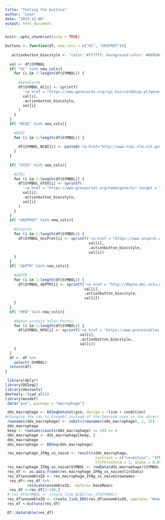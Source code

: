 ```yaml
---
title: "Testing the buttons"
author: "Leon"
date: "2023-12-06"
output: html_document
---
```


```r
knitr::opts_chunk$set(echo = TRUE)
```

```r
buttons <- function(df, new_cols = c("GC", "UNIPROT")){
  
  .actionbutton_biocstyle <- "color: #ffffff; background-color: #0092AC"
  
  val <- df$SYMBOL
  if( "GC" %in% new_cols){
    for (i in 1:length(df$SYMBOL)) {
      
      #GeneCards
      df$SYMBOL_GC[i] <- sprintf(
        '<a href = "https://www.genecards.org/cgi-bin/carddisp.pl?gene=%s" target = "_blank" class = "btn     btn-primary" style = "%s">%s</a>',
        val[i],
        .actionbutton_biocstyle,
        val[i]
      )
    }
  }
  if( "NCBI" %in% new_cols){
    
    #NCBI
    for (i in 1:length(df$SYMBOL)) {
      
      df$SYMBOL_NCBI[i] <- paste0('<a href="http://www.ncbi.nlm.nih.gov/gene/?term=',val[i],'[sym]" target="_blank" class="btn btn-primary">',val[i],'</a>')
    }
  }
  
  if( "GTEX" %in% new_cols){
    
    #GTEx 
    for (i in 1:length(df$SYMBOL)) {
      df$SYMBOL_GTEX[i] <- sprintf(
        '<a href = "https://www.gtexportal.org/home/gene/%s" target = "_blank" class = "btn btn-primary" style = "%s"><i class="fa fa-dna"></i>%s</a>',
        val[i],
        .actionbutton_biocstyle,
        val[i]
      )
    }
  }
  if( "UNIPROT" %in% new_cols){
    
    #Uniprot
    for (i in 1:length(df$SYMBOL)) {
      df$SYMBOL_UniProt[i] <- sprintf('<a href = "https://www.uniprot.org/uniprot/?query=%s&sort=score" target = "_blank" class = "btn btn-primary" style = "%s"><i class="fa fa-spinner"></i>%s</a>',
                                      val[i],
                                      .actionbutton_biocstyle,
                                      val[i])
    }
  }
  if( "dbPTM" %in% new_cols){
    
    #dbPTM 
    for (i in 1:length(df$SYMBOL)) {
      df$SYMBOL_dbPTM[i] <- sprintf('<a href = "http://dbptm.mbc.nctu.edu.tw/info.php?id=%s_HUMAN" target = "_blank" class = "btn btn-primary" style = "%s"><i class="fa fa-edit"></i>%s</a>',
                                    val[i],
                                    .actionbutton_biocstyle,
                                    val[i])
    }
  }
  if( "HPA" %in% new_cols){
    
    #Human protein atlas Portal
    for (i in 1:length(df$SYMBOL)) {
      df$SYMBOL_HPA[i] <- sprintf('<a href = "https://www.proteinatlas.org/search/%s" target = "_blank" class = "btn btn-primary" style = "%s"><i class="fa fa-cubes"></i>%s</a>',
                                  val[i],
                                  .actionbutton_biocstyle,
                                  val[i])
    }
  }
  df <- df %>%
    select(-SYMBOL)
  return(df)
}


```

```r
 library(dplyr)
library(DESeq2)
library(devtools)
devtools::load_all()
library(mosdef)
 data("gse", package = "macrophage")

 dds_macrophage <- DESeqDataSet(gse, design = ~line + condition)
#changing the ids to Ensembl instead of the Gencode used in the object
 rownames(dds_macrophage) <- substr(rownames(dds_macrophage), 1, 15)
 dds_macrophage
 keep <- rowSums(counts(dds_macrophage) >= 10) >= 6
 dds_macrophage <- dds_macrophage[keep, ]
 dds_macrophage
 dds_macrophage <- DESeq(dds_macrophage)

 res_macrophage_IFNg_vs_naive <- results(dds_macrophage,
                                         contrast = c("condition", "IFNg", "naive"),
                                         lfcThreshold = 1, alpha = 0.05)
 res_macrophage_IFNg_vs_naive$SYMBOL <- rowData(dds_macrophage)$SYMBOL
 res_df <- as.data.frame(res_macrophage_IFNg_vs_naive@listData)
 res_df$ensembleID <- res_macrophage_IFNg_vs_naive@rownames
  res_df<-res_df %>%
          relocate(ensembleID, .before= baseMean)
  res_df <-res_df[1:100,]
 # res_df$SYMBOL <- create_link_NCBI(res_df$SYMBOL)
 res_df$ensembleID <- create_link_ENS(res_df$ensembleID, species= "Homo_sapiens")
 res_df <-buttons(res_df)

 DT::datatable(res_df)
```


